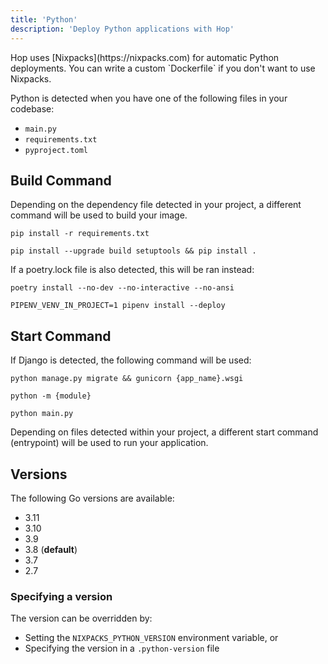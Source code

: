 ```yaml
---
title: 'Python'
description: 'Deploy Python applications with Hop'
---
```


<Note>
	Hop uses [Nixpacks](https://nixpacks.com) for automatic Python deployments.
	You can write a custom `Dockerfile` if you don't want to use Nixpacks.
</Note>

Python is detected when you have one of the following files in your codebase:

- `main.py`
- `requirements.txt`
- `pyproject.toml`

## Build Command

Depending on the dependency file detected in your project, a different command will be used to build your image.

<AccordionGroup>

<Accordion title="requirements.txt">

```shell
pip install -r requirements.txt
```

</Accordion>
<Accordion title="pyproject.toml">

```shell
pip install --upgrade build setuptools && pip install .
```

If a poetry.lock file is also detected, this will be ran instead:

```shell
poetry install --no-dev --no-interactive --no-ansi
```

</Accordion>
<Accordion title="Pipfile">

```shell
PIPENV_VENV_IN_PROJECT=1 pipenv install --deploy
```

</Accordion>

</AccordionGroup>

## Start Command

<AccordionGroup>

<Accordion title="Django">
If Django is detected, the following command will be used:

```shell
python manage.py migrate && gunicorn {app_name}.wsgi
```

</Accordion>
<Accordion title="pyproject.toml">

```shell
python -m {module}
```

</Accordion>
<Accordion title="Otherwise">

```shell
python main.py
```

</Accordion>
</AccordionGroup>

Depending on files detected within your project, a different start command (entrypoint) will be used to run your application.

## Versions

The following Go versions are available:

- 3.11
- 3.10
- 3.9
- 3.8 (**default**)
- 3.7
- 2.7

### Specifying a version

The version can be overridden by:

- Setting the `NIXPACKS_PYTHON_VERSION` environment variable, or
- Specifying the version in a `.python-version` file

